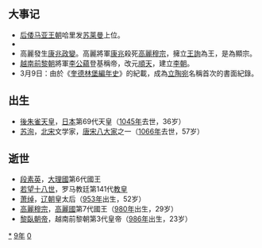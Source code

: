 {{yearTOC|1009|契丹'''[[統和|統和]]二十七年'''；北宋'''[[大中祥符|大中祥符]]二年'''；大理'''[[明應_(大理)|明應]]四年'''；越南'''[[景瑞_(黎龙铤)|景瑞]]二年'''；日本'''[[寬弘|寬弘]]六年'''}}

== 大事记 ==
*[[后倭马亚王朝|后倭马亚王朝]]哈里发[[苏莱曼_(科尔多瓦)|苏莱曼]]上位。
*{{Fact|[[宋真宗|宋真宗]]詔天下置[[天慶觀|天慶觀]]，以奉[[三清玉皇|三清玉皇]]。|time=2011-06-05T09:22:06+00:00}}
*高麗發生[[康兆政變|康兆政變]]。高麗將軍[[康兆|康兆]]殺死[[高麗穆宗|高麗穆宗]]，擁立[[高麗顯宗|王詢]]為王，是為顯宗。
*[[越南|越南]][[前黎朝|前黎朝]]將軍[[李公蘊|李公蘊]]登基稱帝，改元[[順天_(李公蘊)|順天]]，建立[[李朝_(越南)|李朝]]。
*3月9日：由於《[[奎德林堡編年史|奎德林堡編年史]]》的紀載，成為[[立陶宛|立陶宛]]名稱首次的書面紀錄。

== 出生 ==
*[[後朱雀天皇|後朱雀天皇]]，[[日本|日本]]第69代天皇（[[1045年|1045年]]去世，36岁）
*[[苏洵|苏洵]]，[[北宋|北宋]]文学家，[[唐宋八大家|唐宋八大家]]之一（[[1066年|1066年]]去世，57岁）

== 逝世 ==
{{Wikisource year mention}}
*[[段素英|段素英]]，[[大理國|大理國]]第6代國王
*[[若望十八世|若望十八世]]，罗马教廷第141代[[教皇|教皇]]
*[[萧绰|萧绰]]，[[辽朝|辽朝]]皇太后（[[953年|953年]]出生，52岁）
*[[高麗穆宗|高麗穆宗]]，[[高麗國|高麗國]]第7代國王（[[980年|980年]]出生，29岁）
*[[黎龍鋌|黎臥朝帝]]，越南前黎朝第3代皇帝（[[986年|986年]]出生，23岁）

[[Category:1009年|*]]
[[Category:1000年代|9年]]
[[Category:11世纪各年|0]]